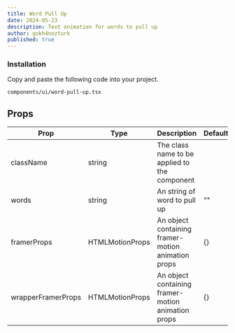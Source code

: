 ```yaml
---
title: Word Pull Up
date: 2024-05-23
description: Text animation for words to pull up
author: gokh4nozturk
published: true
---
```


<ComponentPreview name="word-pull-up-demo" />

<Steps>

### Installation

Copy and paste the following code into your project.

```text
components/ui/word-pull-up.tsx
```

<ComponentSource name="word-pull-up" />

</Steps>

## Props

| Prop               | Type            | Description                                        | Default |
| ------------------ | --------------- | -------------------------------------------------- | ------- |
| className          | string          | The class name to be applied to the component      |         |
| words              | string          | An string of word to pull up                       | ""      |
| framerProps        | HTMLMotionProps | An object containing framer-motion animation props | {}      |
| wrapperFramerProps | HTMLMotionProps | An object containing framer-motion animation props | {}      |
